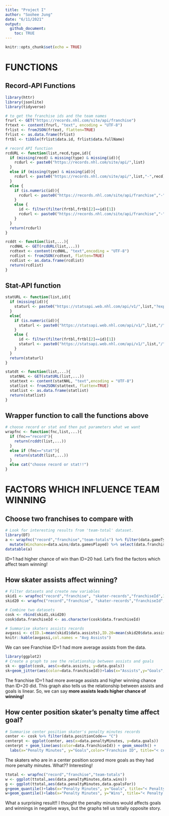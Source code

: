 ```yaml
---
title: "Project I"
author: "Soohee Jung"
date: "6/11/2021"
output:
  github_document:
    toc: TRUE
---
```


```r
knitr::opts_chunk$set(echo = TRUE)
```

# FUNCTIONS  
## Record-API Functions  

```r
library(httr)
library(jsonlite)
library(tidyverse)

# to get the franchise ids and the team names
frurl <- GET("https://records.nhl.com/site/api/franchise")
frtext <- content(frurl, "text", encoding = "UTF-8")
frlist <- fromJSON(frtext, flatten=TRUE)
frlist <- as.data.frame(frlist)
frtbl <- tibble(frlist$data.id, frlist$data.fullName)

# record API function
rcdURL <- function(list,recd,type,id){
  if (missing(recd) & missing(type) & missing(id)){
    rcdurl <- paste0("https://records.nhl.com/site/api/",list)
  }
  else if (missing(type) & missing(id)){
    rcdurl <- paste0("https://records.nhl.com/site/api/",list,"-",recd)
  }
  else {
    if (is.numeric(id)){
      rcdurl <- paste0("https://records.nhl.com/site/api/franchise","-",recd,"?cayenneExp=", type, "=", id)
    }
    else {
      id <- filter(filter(frtbl,frtbl[2]==id)[1])
      rcdurl <- paste0("https://records.nhl.com/site/api/franchise","-",recd,"?cayenneExp=", type, "=", id)
    }
  }
  return(rcdurl)
}

rcddt <- function(list,...){
  rcdNHL <- GET(rcdURL(list,...))
  rcdtext <- content(rcdNHL, "text",encoding = "UTF-8")
  rcdlist <- fromJSON(rcdtext, flatten=TRUE)
  rcdlist <- as.data.frame(rcdlist)
  return(rcdlist)
}
```

## Stat-API function  
```r
statURL <- function(list,id){
  if (missing(id)){
    staturl <- paste0("https://statsapi.web.nhl.com/api/v1/",list,"?expand=team.stats")
  }
  else{
    if (is.numeric(id)){
      staturl <- paste0("https://statsapi.web.nhl.com/api/v1/",list,"/",id,"?expand=team.stats")
    }
    else {
      id <- filter(filter(frtbl,frtbl[2]==id)[1])
      staturl <- paste0("https://statsapi.web.nhl.com/api/v1/",list,"/",id,"?expand=team.stats")
    }
  }
  return(staturl)
}

statdt <- function(list,...){
  statNHL <- GET(statURL(list,...))
  stattext <- content(statNHL, "text",encoding = "UTF-8")
  statlist <- fromJSON(stattext, flatten=TRUE)
  statlist <- as.data.frame(statlist)
  return(statlist)
}
```

## Wrapper function to call the functions above  
```r
# choose record or stat and then put parameters what we want
wrapfnc <- function(fnc,list,...){
  if (fnc=="record"){
    return(rcddt(list,...))
  }
  else if (fnc=="stat"){
    return(statdt(list,...))
  }
  else cat("choose record or stat!!")
}
```

# FACTORS WHICH INFLUENCE TEAM WINNING  
## Choose two franchises to compare with  
```r
# Look for interesting results from 'team-total' dataset. 
library(DT)
a <- wrapfnc("record","franchise","team-totals") %>% filter(data.gameTypeId==2 & data.gamesPlayed >2000) %>% 
  mutate(Winchance=data.wins/data.gamesPlayed) %>% select(data.franchiseId,data.gamesPlayed, data.wins, Winchance)
datatable(a)
```
ID=1 had higher chance of win than ID=20 had. Let's find the factors which affect team winning!    

## How skater assists affect winning?  
```r
# Filter datasets and create new variables
skid1 <- wrapfnc("record","franchise", "skater-records","franchiseId",1)
skid20 <- wrapfnc("record","franchise", "skater-records","franchiseId",20)

# Combine two datasets
cosk <- rbind(skid1,skid20)
cosk$data.franchiseId <- as.character(cosk$data.franchiseId)

# Summarise skaters assists records
avgassi <- c(ID.1=mean(skid1$data.assists),ID.20=mean(skid20$data.assists))
knitr::kable(avgassi,col.names = "Avg Assists")
```
We can see Franchise ID=1 had more average assists from the data.  

```r
library(ggplot2)
# Create a graph to see the relationship between assists and goals
sk <- ggplot(cosk, aes(x=data.assists, y=data.goals))
sk+geom_jitter(aes(color=data.franchiseId))+labs(x="Assists",y="Goals",color="Franchise ID",title="< Assists and Goals >")
```

The franchise ID=1 had more average assists and higher winning chance than ID=20 did. This graph also tells us the relationship between assists and goals is linear. So, we can say **more assists leads higher chance of winning!**  

## How center position skater's penalty time affect goal?  
```r
# Summarise center position skater's penalty minutes records
center <- cosk %>% filter(data.positionCode== "C")
centerpt <- ggplot(center, aes(x=data.penaltyMinutes, y=data.goals))
centerpt + geom_line(aes(color=data.franchiseId)) + geom_smooth() +
  labs(x="Penalty Minutes", y="Goals",color="Franchise ID", title="< center skater Penalty minute and Goals >")
```
The skaters who are in a center position scored more goals as they had more penalty minutes. What?? Interesting!  

```r
ttotal <- wrapfnc("record","franchise","team-totals")
w <- ggplot(ttotal,aes(data.penaltyMinutes,data.wins))
g <- ggplot(ttotal,aes(data.penaltyMinutes,data.goalsFor))
g+geom_quantile()+labs(x="Penalty Minutes", y="Goals", title="< Penalty minutes and Goals >")
w+geom_quantile()+labs(x="Penalty Minutes", y="Wins", title="< Penalty minutes and Wins >")
```
  
What a surprising result!! I thought the penalty minutes would affects goals and winnings in negative ways, but the graphs tell us totally opposite story.  
